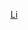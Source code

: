 {{Catnav|頁面分類|...|法國體育|法國足球|效力法國球會的球員}}
{{Catnav|頁面分類|...|各國足球|法國足球|效力法國球會的球員}}
{{Commonscat|Players of Lille OSC}}

[[Category:效力法國球會的球員|Li]]